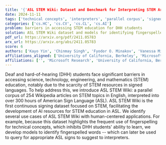 ```yaml
---
title: '{'ASL STEM Wiki: Dataset and Benchmark for Interpreting STEM Articles'}'
date: 2024-11-11
tags: ['technical concepts', 'interpreters', 'parallel corpus', 'signed languages', 'fingerspelling', 'ASL STEM Wiki', 'Deaf and hard-of-hearing students', 'AI resources', 'STEM education']
categories: ['cs.HC', 'cs.CV', 'cs.CL', 'cs.AI']
problem: barriers in accessing STEM education for DHH students
solution: ASL STEM Wiki dataset and models for identifying fingerspelled words
pdf_url: https://arxiv.org/pdf/2411.05783
arx_url: https://arxiv.org/abs/2411.05783
score: 6
authors: ['Kayo Yin', 'Chinmay Singh', 'Fyodor O. Minakov', 'Vanessa Milan', "Hal Daum\\'e III", 'Cyril Zhang', 'Alex X. Lu', 'Danielle Bragg', 'Hal Daumé III']
affiliations_aligned: ['University of California, Berkeley', 'Microsoft Research', 'Microsoft Research', 'Microsoft Research', '', 'Microsoft Research', 'Microsoft Research', 'Microsoft Research', 'University of Maryland']
affiliations: ['', 'Microsoft Research', 'University of California, Berkeley', 'University of Maryland']
---
```



Deaf and hard-of-hearing (DHH) students face significant barriers in accessing science, technology, engineering, and mathematics (STEM) education, notably due to the scarcity of STEM resources in signed languages. To help address this, we introduce ASL STEM Wiki: a parallel corpus of 254 Wikipedia articles on STEM topics in English, interpreted into over 300 hours of American Sign Language (ASL). ASL STEM Wiki is the first continuous signing dataset focused on STEM, facilitating the development of AI resources for STEM education in ASL. We identify several use cases of ASL STEM Wiki with human-centered applications. For example, because this dataset highlights the frequent use of fingerspelling for technical concepts, which inhibits DHH students' ability to learn, we develop models to identify fingerspelled words -- which can later be used to query for appropriate ASL signs to suggest to interpreters.